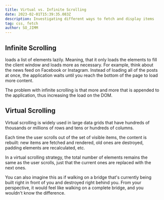```yaml
---
title: Virtual vs. Infinite Scrolling
date: 2023-02-01T15:39:35.083Z
description: Investigating different ways to fetch and display items
tag: css, fetch
author: SO_JIMM
---
```


## Infinite Scrolling

loads a list of elements lazily. Meaning, that it only loads the elements to fill the client window and loads more as necessary. For example, think about the news feed on Facebook or Instagram. Instead of loading all of the posts at once, the application waits until you reach the bottom of the page to load more content.

The problem with infinite scrolling is that more and more that is appended to the application, thus increasing the load on the DOM.

## Virtual Scrolling

Virtual scrolling is widely used in large data grids that have hundreds of thousands or millions of rows and tens or hundreds of columns.

Each time the user scrolls out of the set of visible items, the content is rebuilt: new items are fetched and rendered, old ones are destroyed, padding elements are recalculated, etc.

In a virtual scrolling strategy, the total number of elements remains the same as the user scrolls, just that the current ones are replaced with the next ones.

You can also imagine this as if walking on a bridge that's currently being built right in front of you and destroyed right behind you. From your perspective, it would feel like walking on a complete bridge, and you wouldn't know the difference.
